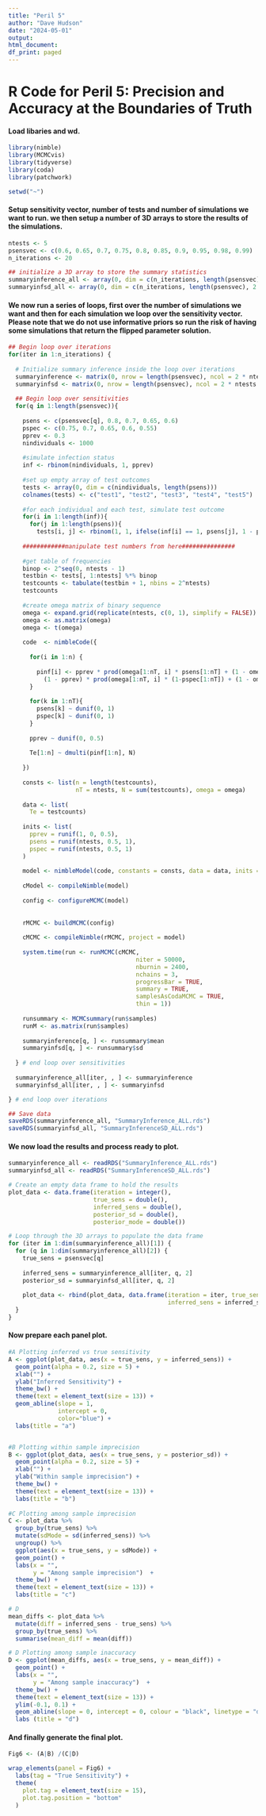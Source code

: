 ```yaml
---
title: "Peril 5"
author: "Dave Hudson"
date: "2024-05-01"
output:
html_document:
df_print: paged
---
```


# R Code for Peril 5: Precision and Accuracy at the Boundaries of Truth

#### Load libaries and wd.

```r
library(nimble)
library(MCMCvis)
library(tidyverse)
library(coda)
library(patchwork)

setwd("~")
```

#### Setup sensitivity vector, number of tests and number of simulations we want to run. we then setup a number of 3D arrays to store the results of the simulations.

```r

ntests <- 5
psensvec <- c(0.6, 0.65, 0.7, 0.75, 0.8, 0.85, 0.9, 0.95, 0.98, 0.99)
n_iterations <- 20

## initialize a 3D array to store the summary statistics
summaryinference_all <- array(0, dim = c(n_iterations, length(psensvec), 2 * ntests + 1))
summaryinfsd_all <- array(0, dim = c(n_iterations, length(psensvec), 2 * ntests + 1))

```

#### We now run a series of loops, first over the number of simulations we want and then for each simulation we loop over the sensitivity vector. Please note that we do not use informative priors so run the risk of having some simulations that return the flipped parameter solution.

```r

## Begin loop over iterations
for(iter in 1:n_iterations) {
  
  # Initialize summary inference inside the loop over iterations
  summaryinference <- matrix(0, nrow = length(psensvec), ncol = 2 * ntests + 1)
  summaryinfsd <- matrix(0, nrow = length(psensvec), ncol = 2 * ntests + 1)
 
  ## Begin loop over sensitivities
  for(q in 1:length(psensvec)){
    
    psens <- c(psensvec[q], 0.8, 0.7, 0.65, 0.6)
    pspec <- c(0.75, 0.7, 0.65, 0.6, 0.55)
    pprev <- 0.3
    nindividuals <- 1000
    
    #simulate infection status
    inf <- rbinom(nindividuals, 1, pprev)
    
    #set up empty array of test outcomes
    tests <- array(0, dim = c(nindividuals, length(psens)))
    colnames(tests) <- c("test1", "test2", "test3", "test4", "test5")
    
    #for each individual and each test, simulate test outcome
    for(i in 1:length(inf)){
      for(j in 1:length(psens)){
        tests[i, j] <- rbinom(1, 1, ifelse(inf[i] == 1, psens[j], 1 - pspec[j]))}}
    
    ############manipulate test numbers from here###############
    
    #get table of frequencies
    binop <- 2^seq(0, ntests - 1)
    testbin <- tests[, 1:ntests] %*% binop
    testcounts <- tabulate(testbin + 1, nbins = 2^ntests)
    testcounts
    
    #create omega matrix of binary sequence
    omega <- expand.grid(replicate(ntests, c(0, 1), simplify = FALSE))
    omega <- as.matrix(omega)
    omega <- t(omega)
    
    code  <- nimbleCode({
      
      for(i in 1:n) {
        
        pinf[i] <- pprev * prod(omega[1:nT, i] * psens[1:nT] + (1 - omega[1:nT, i]) * (1 - psens[1:nT])) +
          (1 - pprev) * prod(omega[1:nT, i] * (1-pspec[1:nT]) + (1 - omega[1:nT, i]) * (pspec[1:nT]))
      }
      
      for(k in 1:nT){
        psens[k] ~ dunif(0, 1)
        pspec[k] ~ dunif(0, 1)
      }
      
      pprev ~ dunif(0, 0.5)
      
      Te[1:n] ~ dmulti(pinf[1:n], N)
      
    })
    
    consts <- list(n = length(testcounts),
                   nT = ntests, N = sum(testcounts), omega = omega)
    
    data <- list(
      Te = testcounts)
    
    inits <- list(
      pprev = runif(1, 0, 0.5),
      psens = runif(ntests, 0.5, 1),
      pspec = runif(ntests, 0.5, 1)
    )
    
    model <- nimbleModel(code, constants = consts, data = data, inits = inits)
    
    cModel <- compileNimble(model)
    
    config <- configureMCMC(model)
    
    
    rMCMC <- buildMCMC(config)
    
    cMCMC <- compileNimble(rMCMC, project = model)
    
    system.time(run <- runMCMC(cMCMC, 
                                    niter = 50000, 
                                    nburnin = 2400, 
                                    nchains = 3, 
                                    progressBar = TRUE, 
                                    summary = TRUE, 
                                    samplesAsCodaMCMC = TRUE, 
                                    thin = 1))
    
    runsummary <- MCMCsummary(run$samples)
    runM <- as.matrix(run$samples)
    
    summaryinference[q, ] <- runsummary$mean
    summaryinfsd[q, ] <- runsummary$sd
    
  } # end loop over sensitivities
  
  summaryinference_all[iter, , ] <- summaryinference
  summaryinfsd_all[iter, , ] <- summaryinfsd

} # end loop over iterations

## Save data
saveRDS(summaryinference_all, "SummaryInference_ALL.rds")
saveRDS(summaryinfsd_all, "SummaryInferenceSD_ALL.rds")

```

#### We now load the results and process ready to plot.

```r

summaryinference_all <- readRDS("SummaryInference_ALL.rds")
summaryinfsd_all <- readRDS("SummaryInferenceSD_ALL.rds")

# Create an empty data frame to hold the results
plot_data <- data.frame(iteration = integer(),
                        true_sens = double(),
                        inferred_sens = double(),
                        posterior_sd = double(),
                        posterior_mode = double())

# Loop through the 3D arrays to populate the data frame
for (iter in 1:dim(summaryinference_all)[1]) {
  for (q in 1:dim(summaryinference_all)[2]) {
    true_sens = psensvec[q]
    
    inferred_sens = summaryinference_all[iter, q, 2]
    posterior_sd = summaryinfsd_all[iter, q, 2]
   
    plot_data <- rbind(plot_data, data.frame(iteration = iter, true_sens = true_sens, 
                                             inferred_sens = inferred_sens, posterior_sd = posterior_sd))
  }
}
```

#### Now prepare each panel plot.

```r

#A Plotting inferred vs true sensitivity
A <- ggplot(plot_data, aes(x = true_sens, y = inferred_sens)) +
  geom_point(alpha = 0.2, size = 5) +
  xlab("") +
  ylab("Inferred Sensitivity") +
  theme_bw() +
  theme(text = element_text(size = 13)) +
  geom_abline(slope = 1,
              intercept = 0,
              color="blue") +
  labs(title = "a")


#B Plotting within sample imprecision
B <- ggplot(plot_data, aes(x = true_sens, y = posterior_sd)) +
  geom_point(alpha = 0.2, size = 5) +
  xlab("") +
  ylab("Within sample imprecision") +
  theme_bw() +
  theme(text = element_text(size = 13)) +
  labs(title = "b")
 
#C Plotting among sample imprecision
C <- plot_data %>%
  group_by(true_sens) %>%
  mutate(sdMode = sd(inferred_sens)) %>%
  ungroup() %>%
  ggplot(aes(x = true_sens, y = sdMode)) +
  geom_point() +
  labs(x = "",
       y = "Among sample imprecision")  +
  theme_bw() +
  theme(text = element_text(size = 13)) +
  labs(title = "c")

# D
mean_diffs <- plot_data %>%
  mutate(diff = inferred_sens - true_sens) %>%
  group_by(true_sens) %>%
  summarise(mean_diff = mean(diff))

# D Plotting among sample inaccuracy
D <- ggplot(mean_diffs, aes(x = true_sens, y = mean_diff)) +
  geom_point() +
  labs(x = "",
       y = "Among sample inaccuracy")  +
  theme_bw() +
  theme(text = element_text(size = 13)) +
  ylim(-0.1, 0.1) +
  geom_abline(slope = 0, intercept = 0, colour = "black", linetype = "dashed") +
  labs (title = "d")

```

#### And finally generate the final plot.

```r

Fig6 <- (A|B) /(C|D)

wrap_elements(panel = Fig6) +
  labs(tag = "True Sensitivity") +
  theme(
    plot.tag = element_text(size = 15),
    plot.tag.position = "bottom"
  )

```
